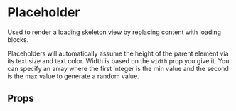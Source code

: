  
 
<Meta of={PlaceholderStories} />
 
# Placeholder
 
Used to render a loading skeleton view by replacing content with loading blocks.

Placeholders will automatically assume the height of the parent element via its text size and text color. Width is based on the
`width` prop you give it. You can specify an array where the first integer is the min value and the second is the max value to 
generate a random value.
 
<Canvas of={PlaceholderStories.Example} />

## Props

<Controls />